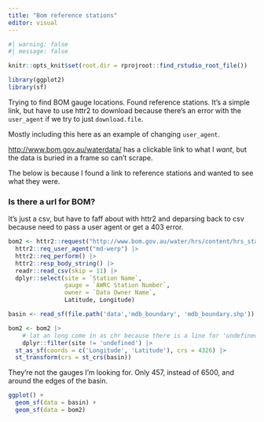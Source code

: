 ```yaml
---
title: "Bom reference stations"
editor: visual
---
```


```r
#| warning: false
#| message: false

knitr::opts_knit$set(root.dir = rprojroot::find_rstudio_root_file())
```

```r
library(ggplot2)
library(sf)
```

Trying to find BOM gauge locations. Found reference stations. It's a simple link, but have to use httr2 to download because there's an error with the `user_agent` if we try to just `download.file`.

Mostly including this here as an example of changing `user_agent`.

[http://www.bom.gov.au/waterdata/](http://www.bom.gov.au/waterdata/z) has a clickable link to what I *want*, but the data is buried in a frame so can't scrape.

The below is because I found a link to reference stations and wanted to see what they were.

### Is there a url for BOM?

It's just a csv, but have to faff about with httr2 and deparsing back to csv because need to pass a user agent or get a 403 error.

```r

bom2 <- httr2::request("http://www.bom.gov.au/water/hrs/content/hrs_station_details.csv") |>
  httr2::req_user_agent("md-werp") |> 
  httr2::req_perform() |> 
  httr2::resp_body_string() |> 
  readr::read_csv(skip = 11) |> 
  dplyr::select(site = `Station Name`, 
                gauge = `AWRC Station Number`,  
                owner = `Data Owner Name`, 
                Latitude, Longitude)

```

```r
basin <- read_sf(file.path('data','mdb_boundary', 'mdb_boundary.shp'))


```

```r
bom2 <- bom2 |>
    # lat an long come in as chr because there is a line for 'undefined'
    dplyr::filter(site != 'undefined') |>
  st_as_sf(coords = c('Longitude', 'Latitude'), crs = 4326) |> 
  st_transform(crs = st_crs(basin))
```

They're not the gauges I'm looking for. Only 457, instead of 6500, and around the edges of the basin.

```r

ggplot() + 
  geom_sf(data = basin) +
  geom_sf(data = bom2)
```
